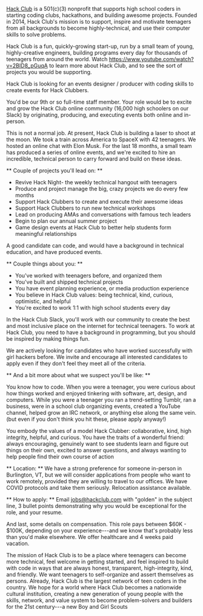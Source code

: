 [Hack Club](https://hackclub.com) is a 501(c)(3) nonprofit that supports high school coders in starting coding clubs, hackathons, and building awesome projects. Founded in 2014, Hack Club's mission is to support, inspire and motivate teenagers from all backgrounds to become highly-technical, and use their computer skills to solve problems.

Hack Club is a fun, quickly-growing start-up, run by a small team of young, highly-creative engineers, building programs every day for thousands of teenagers from around the world. Watch <https://www.youtube.com/watch?v=2BID8_pGuqA> to learn more about Hack Club, and to see the sort of projects you would be supporting.

Hack Club is looking for an events designer / producer with coding skills to create events for Hack Clubbers.

You'd be our 9th or so full-time staff member. Your role would be to excite and grow the Hack Club online community (16,000 high schoolers on our Slack) by originating, producing, and executing events both online and in-person.

This is not a normal job. At present, Hack Club is building a laser to shoot at the moon. We took a train across America to SpaceX with 42 teenagers. We hosted an online chat with Elon Musk. For the last 18 months, a small team has produced a series of online events, and we're excited to hire an incredible, technical person to carry forward and build on these ideas.

** Couple of projects you'll lead on: **
-   Revive Hack Night- the weekly technical hangout with teenagers
-   Produce and project manage the big, crazy projects we do every few months
-   Support Hack Clubbers to create and execute their awesome ideas
-   Support Hack Clubbers to run new technical workshops
-   Lead on producing AMAs and conversations with famous tech leaders
-   Begin to plan our annual summer project
-   Game design events at Hack Club to better help students form meaningful relationships

A good candidate can code, and would have a background in technical education, and have produced events.

** Couple things about you: **
-   You've worked with teenagers before, and organized them
-   You've built and shipped technical projects
-   You have event planning experience, or media production experience
-   You believe in Hack Club values: being technical, kind, curious, optimistic, and helpful
-   You're excited to work 1:1 with high school students every day

In the Hack Club Slack, you'll work with our community to create the best and most inclusive place on the internet for technical teenagers. To work at Hack Club, you need to have a background in programming, but you should be inspired by making things fun.

We are actively looking for candidates who have worked successfully with girl hackers before. We invite and encourage all interested candidates to apply even if they don't feel they meet all of the criteria.

** And a bit more about what we suspect you'll be like: **

You know how to code. When you were a teenager, you were curious about how things worked and enjoyed tinkering with software, art, design, and computers. While you were a teenager you ran a trend-setting Tumblr, ran a business, were in a school club organizing events, created a YouTube channel, helped grow an IRC network, or anything else along the same vein. (but even if you don't think you hit these, please apply anyway!)

You embody the values of a model Hack Clubber: collaborative, kind, high integrity, helpful, and curious. You have the traits of a wonderful friend: always encouraging, genuinely want to see students learn and figure out things on their own, excited to answer questions, and always wanting to help people find their own course of action

** Location: ** We have a strong preference for someone in-person in Burlington, VT, but we will consider applications from people who want to work remotely, provided they are willing to travel to our offices. We have COVID protocols and take them seriously. Relocation assistance available.

** How to apply: ** Email jobs@hackclub.com with "golden" in the subject line, 3 bullet points demonstrating why you would be exceptional for the role, and your resume.

And last, some details on compensation. This role pays between $60K - $100K, depending on your experience---and we know that's probably less than you'd make elsewhere. We offer healthcare and 4 weeks paid vacation.

The mission of Hack Club is to be a place where teenagers can become more technical, feel welcome in getting started, and feel inspired to build with code in ways that are always honest, transparent, high-integrity, kind, and friendly. We want teenagers to self-organize and assert themselves as persons. Already, Hack Club is the largest network of teen coders in the country. We hope for a world where Hack Club becomes a nationwide cultural institution, creating a new generation of young people with the skills, network, and value system to become problem-solvers and builders for the 21st century---a new Boy and Girl Scouts